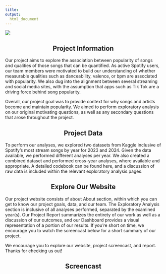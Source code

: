 ```yaml
---
title: 
output:
  html_document
---
```


![](images/Heading.png)



<div style="text-align: center;">
## Project Information
</div>

Our project aims to explore the association between popularity of songs and qualities of those songs that can be quantified. As active Spotify users, our team members were motivated to build our understanding of whether measurable qualities such as danceability, valence, or bpm are associated with popularity. We also dug into the alignment between several streaming and social media sites, with the assumption that apps such as Tik Tok are a driving force behind song popularity.

Overall, our project goal was to provide context for why songs and artists become and maintain popularity. We aimed to perform exploratory analysis on our original motivating questions, as well as any secondary questions that arose throughout the project.

<div style="text-align: center;">


## Project Data
</div>

To perform our analyses, we explored two datasets from Kaggle inclusive of Spotify's most stream songs  by year for 2023 and 2024. Given the data available, we performed different analyses per year. We also created a combined dataset and performed cross-year analyses, where available and appropriate. A detailed codebook can be found here, and a discussion of raw data is included within the relevant exploratory analysis pages. 

<div style="text-align: center;">


## Explore Our Website
</div>

Our project website consists of about About section, within which you can get to know our project goals, data, and our team. The Exploratory Analysis section is inclusive of all analyses performed, separated by the examined year(s). Our Project Report summarizes the entirety of our work as well as a discussion of our outcomes, and our Dashboard provides a visual representation of a portion of our results. If you're short on time, we encourage you to watch the screencast below for a short summary of our project. 

We encourage you to explore our website, project screencast, and report. Thanks for checking us out! 

<div style="text-align: center;">
## Screencast
</div>
